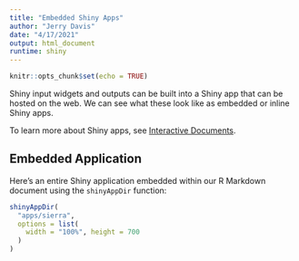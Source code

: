 ```yaml
---
title: "Embedded Shiny Apps"
author: "Jerry Davis"
date: "4/17/2021"
output: html_document
runtime: shiny
---
```


```r
knitr::opts_chunk$set(echo = TRUE)
```

Shiny input widgets and outputs can be built into a Shiny app that can
be hosted on the web. We can see what these look like as embedded or inline
Shiny apps.  

To learn more about Shiny apps, see [Interactive Documents](http://rmarkdown.rstudio.com/authoring_shiny.html).

## Embedded Application

Here's an entire Shiny application embedded within our R Markdown document using the `shinyAppDir` function:

```r
shinyAppDir(
  "apps/sierra",
  options = list(
    width = "100%", height = 700
  )
)
```





